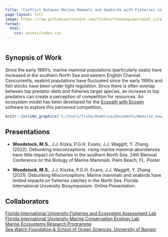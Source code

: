 ```yaml
---
title: "Conflict Between Marine Mammals and Seabirds with Fisheries in the Southern North Sea"
page-layout: full
image: https://raw.githubusercontent.com/fishesofthedeep/personal_site.github.io/main/Project_images/ewe_ns.png
format:
  html:
    css: assets/index.css
---
```


::: {.main style="width:100%; float: left;"}


## Synopsis of Work
Since the early 1990's, marine mammal populations (particularly seals) have increased in the southern North Sea and eastern English Channel. Concurrently, seabird populations have fluctuated since the early 1990s and fish stocks have been under tight regulation. Since there is often overlap between top predator diets and fisheries target species, an increase to top predators can create a perception of competition for resources. An ecosystem model has been developed for the [Ecopath with Ecosim](www.ecopath.org) software to explore this perceived competition. 

```r
knitr::include_graphics('C:/Users/fishe/OneDrive/Documents/Website_new/Woodstock_Website/Project_images/ewe_ns.png')
```


## Presentations
* **Woodstock, M.S.**, J.J. Kizka, P.G.H. Evans, J.J. Waggitt, Y. Zhang. (2022). Debunking misconceptions: rising marine mammal abundances have little impact on fisheries in the southern North Sea. 24th Biennial Conference on the Biology of Marine Mammals. Palm Beach, FL. <i>Poster</i>

* **Woodstock, M.S.**, J.J. Kiszka, P.G.H. Evans, J.J. Waggitt, Y. Zhang. (2021). Debunking Misconceptions: Marine mammals and seabirds have limited impacts on fisheries catches in the North Sea. Florida International University Biosymposium. Online Presentation.


## Collaborators
[Florida International University Fisheries and Ecosystem Assessment Lab](https://www.fiufeal.com/)<br>
[Florida International Unviersity Marine Conservation Ecology Lab](https://marineconservationecologylab.com/)<br>
[Marine Ecosystems Research Programme](https://www.marine-ecosystems.org.uk/Contact/MERP_Scientists/Evans)<br>
[Sea Watch Foundation & School of Ocean Sciences, University of Bangor](https://www.bangor.ac.uk/oceansciences/index.php.en)<br>
:::
